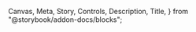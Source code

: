   Canvas,
  Meta,
  Story,
  Controls,
  Description,
  Title,
} from "@storybook/addon-docs/blocks";

<Meta of={ArrayContainer} />

<Title />
<Description />

<ImportPath libName={"src"} />

In this example the TextOutput component displays the raw contents of a waveform PV.

Reading a binary waveform of 10 elements.

By default the ArrayContainer shows only 10 elements per time but this value can be changed.

The ArrayContainer does not know how many items there are in the PV value. For this reason it expects a props with the array length. By default the maxItemsCount is 100

# Usage

## Example1

<Story of={ArrayContainer.Example1} />

## Example2

By default this component shows only ten items per time. Users can choose how many items they want to see per time. Obviously this value can't be greater than maxItemsCount.

When not all the items are visible the registersLabel props is useful to add a label to each element. This value overrides the value given to the `label` props of (in our case) `TextInput`.

<Story of={ArrayContainer.Example2} />

## Example3

In some cases users want to show or consider only a subset of the array values. In this case we use `registers`. Items order in the `registers` prop does count!

When specifying the registers values, the `maxItemsCount` is overridden with the length of the array given to `registers`; in these cases `maxItemsCount can be overridden`. Instead the visibleItemsCount can be specified. If not the component shows all the elements given into the array.

<Story of={ArrayContainer.Example3} />

## Example4

Horizontal direction without and with minimum width for each item

<Story of={ArrayContainer.Example4} />

## Example5

Add a label on the ArrayContainer component and add spacing between items

<Story of={ArrayContainer.Example5} />

<Controls />

